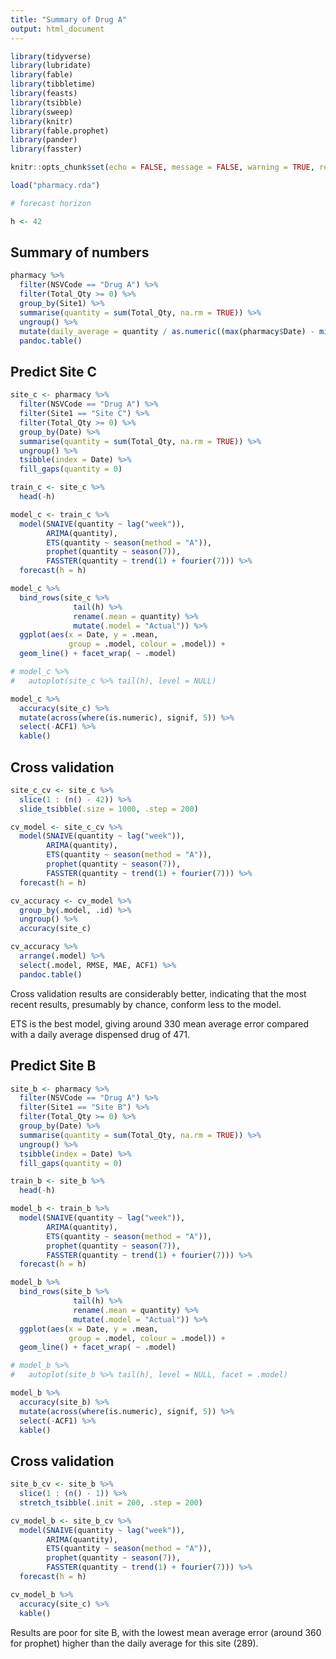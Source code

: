 ```yaml
---
title: "Summary of Drug A"
output: html_document
---
```


```r

library(tidyverse)
library(lubridate)
library(fable)
library(tibbletime)
library(feasts)
library(tsibble)
library(sweep)
library(knitr)
library(fable.prophet)
library(pander)
library(fasster)

knitr::opts_chunk$set(echo = FALSE, message = FALSE, warning = TRUE, results = "asis")

load("pharmacy.rda")

# forecast horizon

h <- 42

```

## Summary of numbers

```r

pharmacy %>% 
  filter(NSVCode == "Drug A") %>% 
  filter(Total_Qty >= 0) %>% 
  group_by(Site1) %>%
  summarise(quantity = sum(Total_Qty, na.rm = TRUE)) %>% 
  ungroup() %>% 
  mutate(daily_average = quantity / as.numeric((max(pharmacy$Date) - min(pharmacy$Date)))) %>% 
  pandoc.table()

```

## Predict Site C

```r

site_c <- pharmacy %>% 
  filter(NSVCode == "Drug A") %>% 
  filter(Site1 == "Site C") %>%
  filter(Total_Qty >= 0) %>% 
  group_by(Date) %>%
  summarise(quantity = sum(Total_Qty, na.rm = TRUE)) %>% 
  ungroup() %>%  
  tsibble(index = Date) %>% 
  fill_gaps(quantity = 0)

train_c <- site_c %>% 
  head(-h)

model_c <- train_c %>% 
  model(SNAIVE(quantity ~ lag("week")), 
        ARIMA(quantity),
        ETS(quantity ~ season(method = "A")),
        prophet(quantity ~ season(7)),
        FASSTER(quantity ~ trend(1) + fourier(7))) %>% 
  forecast(h = h)

model_c %>% 
  bind_rows(site_c %>% 
              tail(h) %>% 
              rename(.mean = quantity) %>% 
              mutate(.model = "Actual")) %>% 
  ggplot(aes(x = Date, y = .mean, 
             group = .model, colour = .model)) + 
  geom_line() + facet_wrap( ~ .model)

# model_c %>% 
#   autoplot(site_c %>% tail(h), level = NULL)

model_c %>% 
  accuracy(site_c) %>% 
  mutate(across(where(is.numeric), signif, 5)) %>%
  select(-ACF1) %>%
  kable()

```

## Cross validation

```r

site_c_cv <- site_c %>%
  slice(1 : (n() - 42)) %>%
  slide_tsibble(.size = 1000, .step = 200)

cv_model <- site_c_cv %>%
  model(SNAIVE(quantity ~ lag("week")), 
        ARIMA(quantity),
        ETS(quantity ~ season(method = "A")),
        prophet(quantity ~ season(7)),  
        FASSTER(quantity ~ trend(1) + fourier(7))) %>%
  forecast(h = h)

cv_accuracy <- cv_model %>% 
  group_by(.model, .id) %>% 
  ungroup() %>% 
  accuracy(site_c)

cv_accuracy %>% 
  arrange(.model) %>% 
  select(.model, RMSE, MAE, ACF1) %>% 
  pandoc.table()

```

Cross validation results are considerably better, indicating that the most recent results, presumably by chance, conform less to the model.

ETS is the best model, giving around 330 mean average error compared with a daily average dispensed drug of 471.

## Predict Site B

```r

site_b <- pharmacy %>% 
  filter(NSVCode == "Drug A") %>% 
  filter(Site1 == "Site B") %>%
  filter(Total_Qty >= 0) %>% 
  group_by(Date) %>%
  summarise(quantity = sum(Total_Qty, na.rm = TRUE)) %>% 
  ungroup() %>%  
  tsibble(index = Date) %>% 
  fill_gaps(quantity = 0)

train_b <- site_b %>% 
  head(-h)

model_b <- train_b %>% 
  model(SNAIVE(quantity ~ lag("week")), 
        ARIMA(quantity),
        ETS(quantity ~ season(method = "A")),
        prophet(quantity ~ season(7)),
        FASSTER(quantity ~ trend(1) + fourier(7))) %>% 
  forecast(h = h)

model_b %>% 
  bind_rows(site_b %>% 
              tail(h) %>% 
              rename(.mean = quantity) %>% 
              mutate(.model = "Actual")) %>% 
  ggplot(aes(x = Date, y = .mean, 
             group = .model, colour = .model)) + 
  geom_line() + facet_wrap( ~ .model)

# model_b %>% 
#   autoplot(site_b %>% tail(h), level = NULL, facet = .model)

model_b %>% 
  accuracy(site_b) %>% 
  mutate(across(where(is.numeric), signif, 5)) %>%
  select(-ACF1) %>%
  kable()

```

## Cross validation

```r

site_b_cv <- site_b %>%
  slice(1 : (n() - 1)) %>%
  stretch_tsibble(.init = 200, .step = 200)

cv_model_b <- site_b_cv %>%
  model(SNAIVE(quantity ~ lag("week")), 
        ARIMA(quantity),
        ETS(quantity ~ season(method = "A")),
        prophet(quantity ~ season(7)),
        FASSTER(quantity ~ trend(1) + fourier(7))) %>% 
  forecast(h = h)

cv_model_b %>% 
  accuracy(site_c) %>% 
  kable()

```

Results are poor for site B, with the lowest mean average error (around 360 for prophet) higher than the daily average for this site (289).
